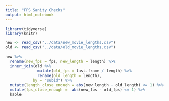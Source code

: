 ```yaml
---
title: "FPS Sanity Checks"
output: html_notebook
---
```


```r
library(tidyverse)
library(knitr)
```

```r
new <- read_csv("../data/new_movie_lengths.csv")
old <- read_csv("../data/old_movie_lengths.csv")
```

```r
new %>%
  rename(new_fps = fps, new_length = length) %>%
  inner_join(old %>%
              mutate(old_fps = last.frame / length) %>%
              rename(old_length = length), 
            by = "subid") %>%
  mutate(length_close_enough = abs(new_length - old_length) <= 1) %>%
  mutate(fps_close_enough =  abs(new_fps - old_fps) <= 1) %>%
  kable
```
